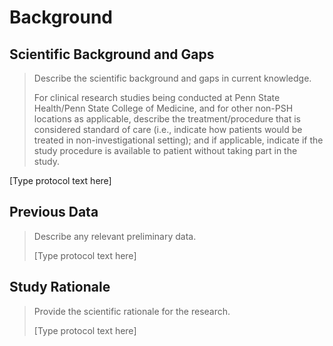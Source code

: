 # Background

## Scientific Background and Gaps

> Describe the scientific background and gaps in current knowledge.
>
> For clinical research studies being conducted at Penn State
> Health/Penn State College of Medicine, and for other non-PSH locations
> as applicable, describe the treatment/procedure that is considered
> standard of care (i.e., indicate how patients would be treated in
> non-investigational setting); and if applicable, indicate if the study
> procedure is available to patient without taking part in the study.

\[Type protocol text here\]

## Previous Data

> Describe any relevant preliminary data.
>
> \[Type protocol text here\]


## Study Rationale

> Provide the scientific rationale for the research.
>
> \[Type protocol text here\]

